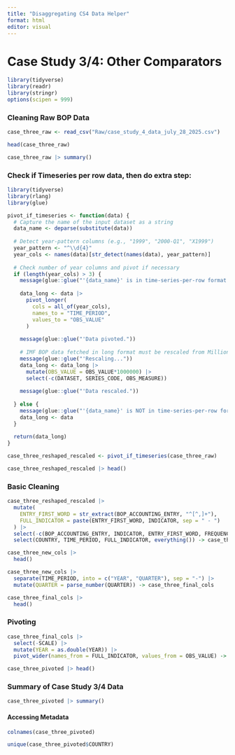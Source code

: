 ```yaml
---
title: "Disaggregating CS4 Data Helper"
format: html
editor: visual
---
```


# Case Study 3/4: Other Comparators

```r
library(tidyverse)
library(readr)
library(stringr)
options(scipen = 999)
```

### Cleaning Raw BOP Data

```r
case_three_raw <- read_csv("Raw/case_study_4_data_july_28_2025.csv")
```

```r
head(case_three_raw)
```

```r
case_three_raw |> summary()
```

### Check if Timeseries per row data, then do extra step:

```r
library(tidyverse)
library(rlang)
library(glue)

pivot_if_timeseries <- function(data) {
  # Capture the name of the input dataset as a string
  data_name <- deparse(substitute(data))
  
  # Detect year-pattern columns (e.g., "1999", "2000-Q1", "X1999")
  year_pattern <- "^\\d{4}"
  year_cols <- names(data)[str_detect(names(data), year_pattern)]
  
  # Check number of year columns and pivot if necessary
  if (length(year_cols) > 3) {
    message(glue::glue("'{data_name}' is in time-series-per-row format. Pivoting longer..."))
    
    data_long <- data |> 
      pivot_longer(
        cols = all_of(year_cols),
        names_to = "TIME_PERIOD",
        values_to = "OBS_VALUE"
      )
    
    message(glue::glue("'Data pivoted."))
    
    # IMF BOP data fetched in long format must be rescaled from Millions into raw units ( * 1000000)
    message(glue::glue("'Rescaling..."))
    data_long <- data_long |> 
      mutate(OBS_VALUE = OBS_VALUE*1000000) |> 
      select(-c(DATASET, SERIES_CODE, OBS_MEASURE))
    
    message(glue::glue("'Data rescaled."))  
    
  } else {
    message(glue::glue("'{data_name}' is NOT in time-series-per-row format. No pivot applied."))
    data_long <- data
  }
  
  return(data_long)
}

```

```r
case_three_reshaped_rescaled <- pivot_if_timeseries(case_three_raw) 
```

```r
case_three_reshaped_rescaled |> head()
```

### Basic Cleaning

```r
case_three_reshaped_rescaled |> 
  mutate(
    ENTRY_FIRST_WORD = str_extract(BOP_ACCOUNTING_ENTRY, "^[^,]+"),
    FULL_INDICATOR = paste(ENTRY_FIRST_WORD, INDICATOR, sep = " - ")
  ) |> 
  select(-c(BOP_ACCOUNTING_ENTRY, INDICATOR, ENTRY_FIRST_WORD, FREQUENCY)) |> 
  select(COUNTRY, TIME_PERIOD, FULL_INDICATOR, everything()) -> case_three_new_cols
```

```r
case_three_new_cols |> 
  head()
```

```r
case_three_new_cols |> 
  separate(TIME_PERIOD, into = c("YEAR", "QUARTER"), sep = "-") |> 
  mutate(QUARTER = parse_number(QUARTER)) -> case_three_final_cols
```

```r
case_three_final_cols |> 
  head()
```

### Pivoting

```r
case_three_final_cols |> 
  select(-SCALE) |> 
  mutate(YEAR = as.double(YEAR)) |> 
  pivot_wider(names_from = FULL_INDICATOR, values_from = OBS_VALUE) -> case_three_pivoted
```

```r
case_three_pivoted |> head()
```

### Summary of Case Study 3/4 Data

```r
case_three_pivoted |> summary()
```

#### Accessing Metadata

```r
colnames(case_three_pivoted)
```

```r
unique(case_three_pivoted$COUNTRY)
```
